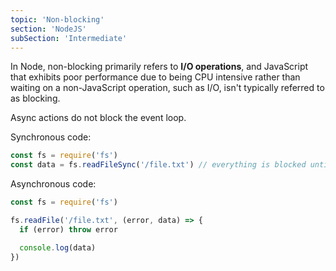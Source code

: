 ```yaml
---
topic: 'Non-blocking'
section: 'NodeJS'
subSection: 'Intermediate'
---
```


<LearnSectionHeader topic={topic} />

<LearnSectionContent>
  In Node, non-blocking primarily refers to <strong>I/O operations</strong>, and
  JavaScript that exhibits poor performance due to being CPU intensive rather
  than waiting on a non-JavaScript operation, such as I/O, isn't typically
  referred to as blocking.

Async actions do not block the event loop.

Synchronous code:

</LearnSectionContent>

```javascript
const fs = require('fs')
const data = fs.readFileSync('/file.txt') // everything is blocked until file is read
```

<LearnSectionContent>Asynchronous code:</LearnSectionContent>

```javascript
const fs = require('fs')

fs.readFile('/file.txt', (error, data) => {
  if (error) throw error

  console.log(data)
})
```
